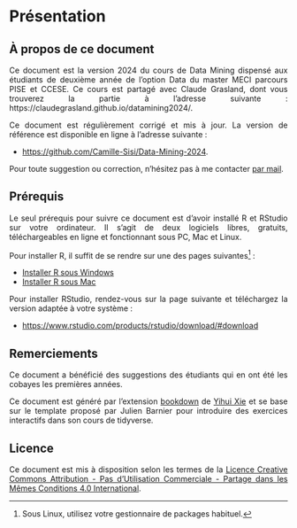 
<div align="justify">


# Présentation {-}

## À propos de ce document {-}

Ce document est la version 2024 du cours de Data Mining dispensé aux étudiants de deuxième année de l’option Data du master MECI parcours PISE et CCESE. Ce cours est partagé avec Claude Grasland, dont vous trouverez la partie à l’adresse suivante : https://claudegrasland.github.io/datamining2024/.

Ce document est régulièrement corrigé et mis à jour. La version de référence est disponible en ligne à l’adresse suivante :

- [https://github.com/Camille-Sisi/Data-Mining-2024](https://github.com/Camille-Sisi/Data-Mining-2024).

Pour toute suggestion ou correction, n'hésitez pas à me contacter [par mail](mailto:camille.signoretto@u-paris.fr).



## Prérequis {-}

Le seul prérequis pour suivre ce document est d'avoir installé R et RStudio sur votre ordinateur. Il s'agit de deux logiciels libres, gratuits, téléchargeables en ligne et fonctionnant sous PC, Mac et Linux.

Pour installer R, il suffit de se rendre sur une des pages suivantes^[Sous Linux, utilisez votre gestionnaire de packages habituel.] :

- [Installer R sous Windows](https://cloud.r-project.org/bin/windows/base/)
- [Installer R sous Mac](https://cloud.r-project.org/bin/macosx/)

Pour installer RStudio, rendez-vous sur la page suivante et téléchargez la version adaptée à votre système :

- [https://www.rstudio.com/products/rstudio/download/#download](https://www.rstudio.com/products/rstudio/download/#download)

  
  

## Remerciements {-}

Ce document a bénéficié des suggestions des étudiants qui en ont été les cobayes les premières années.

Ce document est généré par l'extension [bookdown](https://bookdown.org/) de [Yihui Xie](https://yihui.name/) et se base sur le template proposé par Julien Barnier pour introduire des exercices interactifs dans son cours de tidyverse.

  


## Licence {-}

Ce document est mis à disposition selon les termes de la [Licence Creative Commons Attribution - Pas d’Utilisation Commerciale - Partage dans les Mêmes Conditions 4.0 International](http://creativecommons.org/licenses/by-nc-sa/4.0/).

